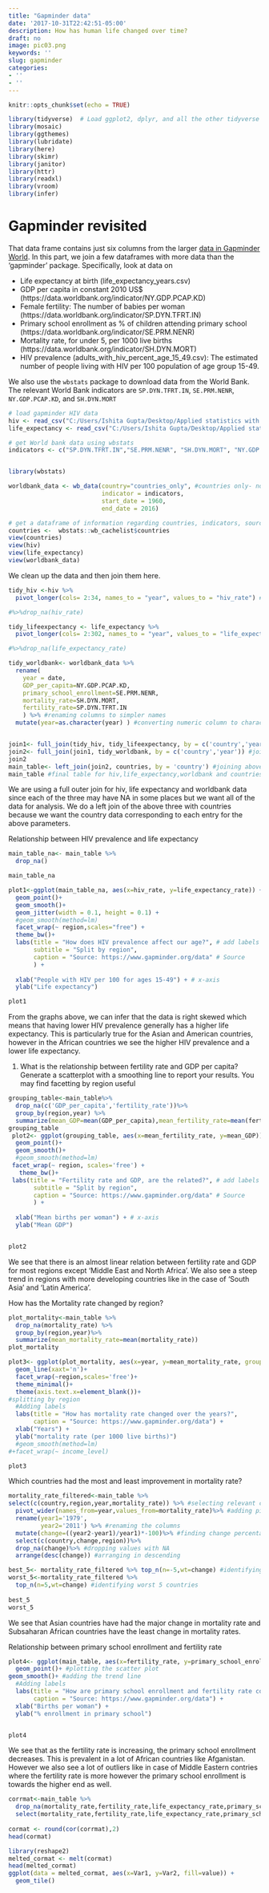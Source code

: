 ```yaml
---
title: "Gapminder data"
date: '2017-10-31T22:42:51-05:00'
description: How has human life changed over time?
draft: no
image: pic03.png
keywords: ''
slug: gapminder
categories:
- ''
- ''
---
```



```r
knitr::opts_chunk$set(echo = TRUE)
```


```r
library(tidyverse)  # Load ggplot2, dplyr, and all the other tidyverse packages
library(mosaic)
library(ggthemes)
library(lubridate)
library(here)
library(skimr)
library(janitor)
library(httr)
library(readxl)
library(vroom)
library(infer)
```


# Gapminder revisited

That data frame contains just six columns from the larger [data in Gapminder World](https://www.gapminder.org/data/). In this part, we join a few dataframes with more data than the 'gapminder' package. Specifically, look at data on 


- Life expectancy at birth (life_expectancy_years.csv)
- GDP per capita in constant 2010 US$ (https://data.worldbank.org/indicator/NY.GDP.PCAP.KD)
- Female fertility: The number of babies per woman (https://data.worldbank.org/indicator/SP.DYN.TFRT.IN)
- Primary school enrollment as % of children attending primary school (https://data.worldbank.org/indicator/SE.PRM.NENR)
- Mortality rate, for under 5, per 1000 live births (https://data.worldbank.org/indicator/SH.DYN.MORT)
- HIV prevalence (adults_with_hiv_percent_age_15_49.csv): The estimated number of people living with HIV per 100 population of age group 15-49.

We also use the `wbstats` package to download data from the World Bank. The relevant World Bank indicators are `SP.DYN.TFRT.IN`, `SE.PRM.NENR`, `NY.GDP.PCAP.KD`, and `SH.DYN.MORT`

```r

# load gapminder HIV data
hiv <- read_csv("C:/Users/Ishita Gupta/Desktop/Applied statistics with R/applied-statistics/session4-workshop2/data/adults_with_hiv_percent_age_15_49.csv")
life_expectancy <- read_csv("C:/Users/Ishita Gupta/Desktop/Applied statistics with R/applied-statistics/session4-workshop2/data/life_expectancy_years.csv")

# get World bank data using wbstats
indicators <- c("SP.DYN.TFRT.IN","SE.PRM.NENR", "SH.DYN.MORT", "NY.GDP.PCAP.KD")


library(wbstats)

worldbank_data <- wb_data(country="countries_only", #countries only- no aggregates like Latin America, Europe, etc.
                          indicator = indicators, 
                          start_date = 1960, 
                          end_date = 2016)

# get a dataframe of information regarding countries, indicators, sources, regions, indicator topics, lending types, income levels,  from the World Bank API 
countries <-  wbstats::wb_cachelist$countries
view(countries) 
view(hiv)
view(life_expectancy)
view(worldbank_data)
```
 
We clean up the data and then join them here.

```r
tidy_hiv <-hiv %>%
  pivot_longer(cols= 2:34, names_to = "year", values_to = "hiv_rate") #Creating a new column for year and hiv_rate using pivot

#%>%drop_na(hiv_rate)

tidy_lifeexpectancy <- life_expectancy %>%
  pivot_longer(cols= 2:302, names_to = "year", values_to = "life_expectancy_rate")  #Creating a new column for year and life_expectancy using pivot

#%>%drop_na(life_expectancy_rate)

tidy_worldbank<- worldbank_data %>% 
  rename(
    year = date,
    GDP_per_capita=NY.GDP.PCAP.KD,
    primary_school_enrollment=SE.PRM.NENR,
    mortality_rate=SH.DYN.MORT,
    fertility_rate=SP.DYN.TFRT.IN
    ) %>% #renaming columns to simpler names
  mutate(year=as.character(year) ) #converting numeric column to character


join1<- full_join(tidy_hiv, tidy_lifeexpectancy, by = c('country','year')) #joining hiv and life_expectancy
join2<- full_join(join1, tidy_worldbank, by = c('country','year')) #joining the above with worldbank data
join2
main_table<- left_join(join2, countries, by = 'country') #joining above with countries table
main_table #final table for hiv,life_expectancy,worldbank and countries
```
We are using a full outer join for hiv, life expectancy and worldbank data since each of the three may have NA in some places but we want all of the data for analysis.
We do a left join of the above three with countries because we want the country data corresponding to each entry for the above parameters.

Relationship between HIV prevalence and life expectancy

```r
main_table_na<- main_table %>% 
  drop_na()

main_table_na

plot1<-ggplot(main_table_na, aes(x=hiv_rate, y=life_expectancy_rate)) + 
  geom_point()+
  geom_smooth()+
  geom_jitter(width = 0.1, height = 0.1) +
  #geom_smooth(method=lm)
  facet_wrap(~ region,scales="free") +
  theme_bw()+
  labs(title = "How does HIV prevalence affect our age?", # add labels to the df
       subtitle = "Split by region",
       caption = "Source: https://www.gapminder.org/data" # Source
       ) +
  
  xlab("People with HIV per 100 for ages 15-49") + # x-axis
  ylab("Life expectancy")

plot1
```

From the graphs above, we can infer that the data is right skewed which means that having lower HIV prevalence generally has a higher life expectancy. This is particularly true for the Asian and American countries, however in the African countries we see the higher HIV prevalence and a lower life expectancy.

1. What is the relationship between fertility rate and GDP per capita? Generate a scatterplot with a smoothing line to report your results. You may find facetting by region useful

```r
grouping_table<-main_table%>% 
  drop_na(c('GDP_per_capita','fertility_rate'))%>%
  group_by(region,year) %>%
  summarize(mean_GDP=mean(GDP_per_capita),mean_fertility_rate=mean(fertility_rate))
grouping_table
 plot2<- ggplot(grouping_table, aes(x=mean_fertility_rate, y=mean_GDP)) + 
  geom_point()+
  geom_smooth()+
  #geom_smooth(method=lm)
 facet_wrap(~ region, scales='free') +
   theme_bw()+
 labs(title = "Fertility rate and GDP, are the related?", # add labels to the df
       subtitle = "Split by region",
       caption = "Source: https://www.gapminder.org/data" # Source
       ) +
  
  xlab("Mean births per woman") + # x-axis
  ylab("Mean GDP")


plot2
```
We see that there is an almost linear relation between fertility rate and GDP for most regions except 'Middle East and North Africa'. We also see a steep trend in regions with more developing countries like in the case of 'South Asia' and 'Latin America'.


How has the Mortality rate changed by region?

```r
plot_mortality<-main_table %>%
  drop_na(mortality_rate) %>%
  group_by(region,year)%>%
  summarize(mean_mortality_rate=mean(mortality_rate))
plot_mortality

plot3<- ggplot(plot_mortality, aes(x=year, y=mean_mortality_rate, group=region)) + 
  geom_line(xaxt='n')+
  facet_wrap(~region,scales='free')+ 
  theme_minimal()+
  theme(axis.text.x=element_blank())+
#splitting by region
  #Adding labels
  labs(title = "How has mortality rate changed over the years?",
       caption = "Source: https://www.gapminder.org/data") +
  xlab("Years") +
  ylab("mortality rate (per 1000 live births)")
  #geom_smooth(method=lm)
#+facet_wrap(~ income_level)

plot3

```
Which countries had the most and least improvement in mortality rate? 

```r
mortality_rate_filtered<-main_table %>%
select(c(country,region,year,mortality_rate)) %>% #selecting relevant columns
  pivot_wider(names_from=year,values_from=mortality_rate)%>% #adding pivot to convert to columns
  rename(year1='1979',
         year2='2011') %>% #renaming the columns
  mutate(change=((year2-year1)/year1)*-100)%>% #finding change percentage
  select(c(country,change,region))%>%
  drop_na(change)%>% #dropping values with NA
  arrange(desc(change)) #arranging in descending

best_5<- mortality_rate_filtered %>% top_n(n=-5,wt=change) #identifying best 5 countries 
worst_5<-mortality_rate_filtered %>% 
  top_n(n=5,wt=change) #identifying worst 5 countries 
  
best_5
worst_5
```
We see that Asian countries have had the major change in mortality rate and Subsaharan African countries have the least change in mortality rates.

Relationship between primary school enrollment and fertility rate

```r

plot4<- ggplot(main_table, aes(x=fertility_rate, y=primary_school_enrollment,colour=region)) +  #defining the x and y axis
  geom_point()+ #plotting the scatter plot
geom_smooth()+ #adding the trend line
  #Adding labels
  labs(title = "How are primary school enrollment and fertility rate correlated?",
       caption = "Source: https://www.gapminder.org/data") +
  xlab("Births per woman") +
  ylab("% enrollment in primary school")


plot4
```
We see that as the fertility rate is increasing, the primary school enrollment decreases. This is prevalent in a lot of African countries like Afganistan. However we also see a lot of outliers like in case of Middle Eastern contries where the fertility rate is more however the primary school enrollment is towards the higher end as well. 

```r
corrmat<-main_table %>%
  drop_na(mortality_rate,fertility_rate,life_expectancy_rate,primary_school_enrollment,hiv_rate) %>%
  select(mortality_rate,fertility_rate,life_expectancy_rate,primary_school_enrollment,hiv_rate)
  
cormat <- round(cor(corrmat),2)
head(cormat)

library(reshape2)
melted_cormat <- melt(cormat)
head(melted_cormat)
ggplot(data = melted_cormat, aes(x=Var1, y=Var2, fill=value)) + 
  geom_tile()
```